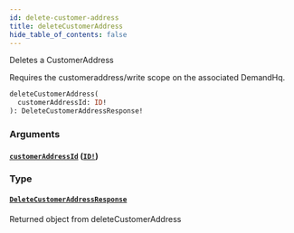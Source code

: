```yaml
---
id: delete-customer-address
title: deleteCustomerAddress
hide_table_of_contents: false
---
```



Deletes a CustomerAddress
            
Requires the customeraddress/write scope on the associated DemandHq.

```graphql
deleteCustomerAddress(
  customerAddressId: ID!
): DeleteCustomerAddressResponse!
```


### Arguments

#### [`customerAddressId`](#) ([`ID!`](/developers/demandhq-apis/demand-api/graphql/reference/scalars/id))




### Type

#### [`DeleteCustomerAddressResponse`](/developers/demandhq-apis/demand-api/graphql/reference/objects/delete-customer-address-response)

Returned object from deleteCustomerAddress




